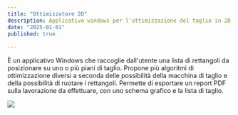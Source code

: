 ```yaml
---
title: "Ottimizzatore 2D"
description: Applicativo windows per l'ottimizzazione del taglio in 2D
date: "2025-01-01"
published: true
  
---
```


È un applicativo Windows che raccoglie dall'utente una lista di rettangoli da posizionare su uno o più piani di taglio.
Propone più algoritmi di ottimizzazione diversi a seconda delle possibilità della macchina di taglio e della possibilità di ruotare i rettangoli.
Permette di esportare un report PDF sulla lavorazione da effettuare, con uno schema grafico e la lista di taglio.

[![](https://cliquesrl.github.io/clique.website/images/ottimizzatoretessuti0.png)]()
